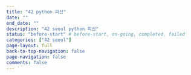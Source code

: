 ```yaml
---
title: "42 python 피신"
date: ""
end_date: ""
description: "42 seoul python 피신"
status: "before-start" # before-start, on-going, completed, failed
categories: ["42 seoul"]
page-layout: full
back-to-top-navigation: false
page-navigation: false
comments: false
---
```

